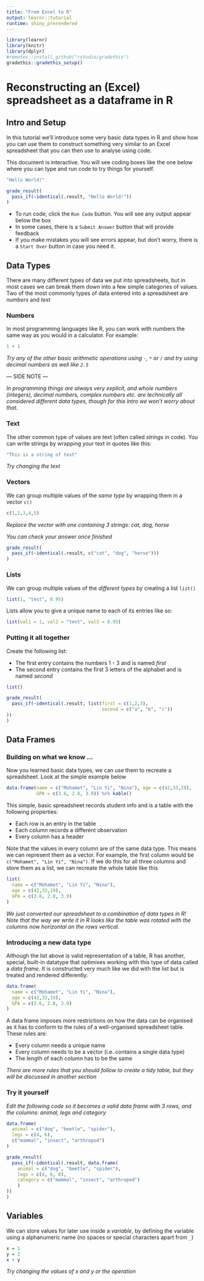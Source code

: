 ```yaml
---
title: "From Excel to R"
output: learnr::tutorial
runtime: shiny_prerendered
---
```


```r
library(learnr)
library(knitr)
library(dplyr)
#remotes::install_github("rstudio/gradethis")
gradethis::gradethis_setup()
```

# Reconstructing an (Excel) spreadsheet as a dataframe in R

## Intro and Setup

In this tutorial we'll introduce some very basic data types in R and show how you can use them to construct something very similar to an Excel spreadsheet that you can then use to analyse using code. 

This document is interactive. You will see coding boxes like the one below where you can type and run code to try things for yourself.

```r
"Hello World!"
```
```r
grade_result(
  pass_if(~identical(.result, "Hello World!"))
)
```

- To run code, click the `Run Code` button. You will see any output appear below the box
- In some cases, there is a `Submit Answer` button that will provide feedback
- If you make mistakes you will see errors appear, but don't worry, there is a `Start Over` button in case you need it.

## Data Types

There are many different types of data we put into spreadsheets, but in most cases we can break them down into a few simple categories of values. Two of the most commonly types of data entered into a spreadsheet are _numbers_ and _text_ 

### Numbers

In most programming languages like R, you can work with numbers the same way as you would in a calculator.
For example:
```r
1 + 1
```

_Try any of the other basic arithmetic operations using `-`, `*` or `/` and try using decimal numbers as well like `2.5`_

--- SIDE NOTE ---

_In programming things are always very explicit, and whole numbers (integers), decimal numbers, complex numbers etc. are technically all considered different data types, though for this intro we won't worry about that._


### Text

The other common type of values are text (often called _strings_ in code). 
You can write strings by wrapping your text in quotes like this:
```r
"This is a string of text"
```
 _Try changing the text_
 
### Vectors
 
We can group multiple values of the _same type_ by wrapping them in a vector `c()`

```r
c(1,2,3,4,5)
```
_Replace the vector with one containing 3 strings: cat, dog, horse_ 

_You can check your answer once finished_
```r
grade_result(
  pass_if(~identical(.result, c("cat", "dog", "horse")))
)
```

### Lists
 
We can group multiple values of the _different types_ by creating a list `list()`

```r
list(1, "test", 0.95)
```


Lists allow you to give a unique name to each of its entries like so:

```r
list(val1 = 1, val2 = "test", val3 = 0.95)
```

### Putting it all together

Create the following list:

- The first entry contains the numbers 1 - 3 and is named _first_
- The second entry contains the first 3 letters of the alphabet and is named _second_

```r
list()
```

```r
grade_result(
  pass_if(~identical(.result, list(first = c(1,2,3), 
                                   second = c("a", "b", "c"))
))
)
```

## Data Frames

### Building on what we know ...

Now you learned basic data types, we can use them to recreate a spreadsheet.
Look at the simple example below

```r
data.frame(name = c("Mohamet", "Lin Yi", "Nina"), age = c(42,33,19),
           GPA = c(3.6, 2.8, 3.9)) %>% kable()
```

This simple, basic spreadsheet records student info and is a table with the following properties:

- Each row is an entry in the table
- Each column records a different observation
- Every column has a header

Note that the values in every column are of the same data type. This means we can represent them as a vector. For example, the first column would be `c("Mohamet", "Lin Yi", "Nina")`. If we do this for all three columns and store them as a list, we can recreate the whole table like this

```r
list(
  name = c("Mohamet", "Lin Yi", "Nina"), 
  age = c(42,33,19),
  GPA = c(3.6, 2.8, 3.9)
) 
```

_We just converted our spreadsheet to a combination of data types in R! Note that the way we write it in R looks like the table was rotated with the columns now horizontal an the rows vertical._

### Introducing a new data type

Although the list above is valid representation of a table, R has another, special, built-in datatype that optimises working with this type of data called a _data frame_. It is constructed very much like we did with the list but is treated and rendered differently:
```r
data.frame(
  name = c("Mohamet", "Lin Yi", "Nina"), 
  age = c(42,33,19),
  GPA = c(3.6, 2.8, 3.9)
) 
```

A data frame imposes more restrictions on how the data can be organised as it has to conform to the rules of a well-organised spreadsheet table. These rules are:

- Every column needs a unique name
- Every column needs to be a vector (i.e. contains a single data type)
- The length of each column has to be the same

_There are more rules that you should follow to create a tidy table, but they will be discussed in another section_

### Try it yourself

_Edit the following code so it becomes a valid data frame with 3 rows, and the columns: animal, legs and category_

```r
data.frame(
  animal = c("dog", "beetle", "spider"), 
  legs = c(4, 6),
  c("mammal", "insect", "arthropod")
) 
```

```r
grade_result(
  pass_if(~identical(.result, data.frame(
    animal = c("dog", "beetle", "spider"), 
    legs = c(4, 6, 8),
    category = c("mammal", "insect", "arthropod")
    ) 
))
)
```

## Variables

We can store values for later use inside a _variable_, by defining the variable using a alphanumeric name (no spaces or special characters apart from `_`)

```r
x = 1
y = 2
x + y
```
 _Try changing the values of x and y or the operation_

